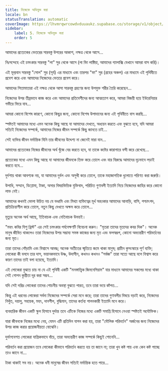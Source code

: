 ```yaml
---
title: নিজেকে অভিযুক্ত করা
locale: bn
statusTranslation: automatic
coverImage: https://lhvmrqwrcowdvduuaukz.supabase.co/storage/v1/object/public/strapi-uploads/small_cover-tratado-de-psicologia-revolucionaria.webp-5e15e1cec4e0ebebcde5d7fc7565d8fd.webp
sidebar:
    label: 5. নিজেকে অভিযুক্ত করা
    order: 5
---
```

আমাদের প্রত্যেকের ভেতরের সারবস্তু উপরের আকাশ, নক্ষত্র থেকে আসে...

নিঃসন্দেহে এই চমৎকার সারবস্তু "লা" সুর থেকে আসে (লা ভিা লাক্টিয়া, আমাদের গ্যালাক্সি যেখানে আমরা বাস করি)।

এই মূল্যবান সারবস্তু "সোল" সুর (সূর্য) এর মাধ্যমে এবং তারপর "ফা" সুর (গ্রহের অঞ্চল) এর মাধ্যমে এই পৃথিবীতে প্রবেশ করে এবং আমাদের নিজেদের ভেতরে প্রবেশ করে।

আমাদের পিতামাতারা এই নক্ষত্র থেকে আসা সারবস্তু গ্রহণের জন্য উপযুক্ত শরীর তৈরি করেছেন...

নিজেদের উপর তীব্রভাবে কাজ করে এবং আমাদের প্রতিবেশীদের জন্য আত্মত্যাগ করে, আমরা বিজয়ী হয়ে ইউরেনিয়ার গভীরে ফিরে যাব...

আমরা কোনো বিশেষ কারণে, কোনো কিছুর জন্য, কোনো বিশেষ উপাদানের জন্য এই পৃথিবীতে বাস করছি...

স্পষ্টতই আমাদের মধ্যে এমন অনেক কিছু আছে যা আমাদের দেখতে, অধ্যয়ন করতে এবং বুঝতে হবে, যদি আমরা সত্যিই নিজেদের সম্পর্কে, আমাদের নিজের জীবন সম্পর্কে কিছু জানতে চাই...

সেই ব্যক্তির জীবন মর্মান্তিক যিনি তার জীবনের উদ্দেশ্য না জেনেই মারা যান...

আমাদের প্রত্যেকের নিজের জীবনের অর্থ খুঁজে বের করতে হবে, যা তাকে কষ্টের কারাগারে বন্দী করে রেখেছে...

প্রত্যেকের মধ্যে এমন কিছু আছে যা আমাদের জীবনকে তিক্ত করে তোলে এবং যার বিরুদ্ধে আমাদের দৃঢ়ভাবে লড়াই করতে হবে...

দুর্দশায় থাকা আবশ্যক নয়, যা আমাদের দুর্বল এবং অসুখী করে তোলে, তাকে মহাজাগতিক ধুলোতে পরিণত করা জরুরি।

উপাধি, সম্মান, ডিপ্লোমা, টাকা, অসার বিষয়ভিত্তিক যুক্তিবাদ, পরিচিত গুণাবলী ইত্যাদি নিয়ে নিজেদের জাহির করে কোনো লাভ নেই।

আমাদের কখনই ভোলা উচিত নয় যে ভণ্ডামি এবং মিথ্যা ব্যক্তিত্বের মূর্খ অহংকার আমাদের আনাড়ি, বাসি, পশ্চাৎপদ, প্রতিক্রিয়াশীল করে তোলে, নতুন কিছু দেখতে অক্ষম করে তোলে...

মৃত্যুর অনেক অর্থ আছে, ইতিবাচক এবং নেতিবাচক উভয়ই।

"মহৎ কবির যিশু খ্রিস্ট" এর সেই চমৎকার পর্যবেক্ষণটি বিবেচনা করুন। "মৃতরা তাদের মৃতদের কবর দিক"। অনেক মানুষ জীবিত থাকলেও তারা নিজেদের উপর সম্ভাব্য সমস্ত কাজের জন্য মৃত এবং ফলস্বরূপ, কোনো অভ্যন্তরীণ পরিবর্তনের জন্য মৃত।

তারা তাদের গোঁড়ামি এবং বিশ্বাসে আবদ্ধ; অনেক অতীতের স্মৃতিতে জমে থাকা মানুষ; প্রাচীন কুসংস্কারে পূর্ণ ব্যক্তি; লোকেরা কী বলবে তার দাস, ভয়ানকভাবে উষ্ণ, উদাসীন, কখনও কখনও "সর্বজ্ঞ" তারা সত্যে আছে বলে বিশ্বাস করে কারণ তাদের তাই বলা হয়েছে, ইত্যাদি।

এই লোকেরা বুঝতে চায় না যে এই পৃথিবী একটি "মনস্তাত্ত্বিক জিমনেসিয়াম" যার মাধ্যমে আমাদের সকলের মধ্যে থাকা সেই গোপন কুশ্রীতা দূর করা সম্ভব...

যদি সেই দরিদ্র লোকেরা তাদের শোচনীয় অবস্থা বুঝতে পারত, তবে তারা ভয়ে কাঁপত...

কিন্তু এই ধরনের লোকেরা সর্বদা নিজেদের সম্পর্কে সেরা মনে করে; তারা তাদের গুণাবলীর বিষয়ে বড়াই করে, নিজেদের নিখুঁত, দয়ালু, সহায়ক, মহৎ, দানশীল, বুদ্ধিমান, তাদের কর্তব্য পালনকারী ইত্যাদি মনে করে।

ব্যবহারিক জীবন একটি স্কুল হিসাবে দুর্দান্ত তবে এটিকে নিজের মধ্যে একটি সমাপ্তি হিসাবে নেওয়া স্পষ্টতই অযৌক্তিক।

যারা জীবনকে নিজের মধ্যে নেয়, যেমন এটি প্রতিদিন যাপন করা হয়, তারা "মৌলিক পরিবর্তন" অর্জনের জন্য নিজেদের উপর কাজ করার প্রয়োজনীয়তা বোঝেনি।

দুর্ভাগ্যবশত লোকেরা যান্ত্রিকভাবে বাঁচে, তারা অভ্যন্তরীণ কাজ সম্পর্কে কিছুই শোনেনি...

পরিবর্তন করা প্রয়োজন তবে লোকেরা কীভাবে পরিবর্তন করতে হয় তা জানে না; তারা খুব কষ্ট পায় এবং কেন কষ্ট পাচ্ছে তাও জানে না...

টাকা থাকাই সব নয়। অনেক ধনী মানুষের জীবন সত্যিই মর্মান্তিক হতে পারে...

